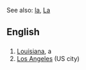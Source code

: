 See also: [[la]], [[La]]

==English==

==={{Abbreviation}}===
#[[Louisiana]], a {{USstate}}
#[[Los Angeles]] (US city)